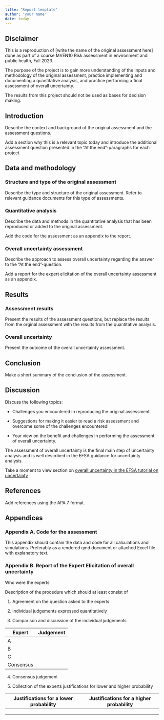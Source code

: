 ```yaml
---
title: "Report template"
author: "your name"
date: today
---
```


## Disclaimer

This is a reproduction of \[write the name of the original assessment here\] done as part of a course MVEN10 Risk assessment in environment and public health, Fall 2023.

The purpose of the project is to gain more understanding of the inputs and methodology of the original assessment, practice implementing and documenting a quantitative analysis, and practice performing a final assessment of overall uncertainty.

The results from this project should not be used as bases for decision making.

## Introduction

Describe the context and background of the original assessment and the assessment questions.

Add a section why this is a relevant topic today and introduce the additional assessment question presented in the "At the end"-paragraphs for each project.

## Data and methodology

### Structure and type of the original assessment

Describe the type and structure of the original assessment. Refer to relevant guidance documents for this type of assessments.

### Quantitative analysis

Describe the data and methods in the quantitative analysis that has been reproduced or added to the original assessment.

Add the code for the assessment as an appendix to the report.

### Overall uncertainty assessment

Describe the approach to assess overall uncertainty regarding the answer to the "At the end"-question.

Add a report for the expert elicitation of the overall uncertainty assessment as an appendix.

## Results

### Assessment results

Present the results of the assessment questions, but replace the results from the orginal assessment with the results from the quantitative analysis.

### Overall uncertainty

Present the outcome of the overall uncertainty assessment.

## Conclusion

Make a short summary of the conclusion of the assessment.

## Discussion

Discuss the following topics:

-   Challenges you encountered in reproducing the original assessment

-   Suggestions for making it easier to read a risk assessment and overcome some of the challenges encountered

-   Your view on the benefit and challenges in performing the assessment of overall uncertainty. 

:::{.callout-tip}
The assessment of overall uncertainty is the final main step of uncertainty analysis and is well described in the EFSA guidance for uncertainty analysis. 

Take a moment to view section on [overall uncertainty in the EFSA tutorial on uncertainty](https://multimedia.efsa.europa.eu/uncertainty-tutorial/uncertainty-analysis/overall.html)

:::

## References

Add references using the APA 7 format.

## Appendices

### Appendix A. Code for the assessment

This appendix should contain the data and code for all calculations and simulations. Preferably as a rendered qmd document or attached Excel file with explanatory text.

### Appendix B. Report of the Expert Elicitation of overall uncertainty

Who were the experts

Description of the procedure which should at least consist of

(@) Agreement on the question asked to the experts

(@) Individual judgements expressed quantitatively

(@) Comparison and discussion of the individual judgements

| Expert    | Judgement |
|-----------|-----------|
| A         |           |
| B         |           |
| C         |           |
| Consensus |           |

(@) Consensus judgement 

(@) Collection of the experts justifications for lower and higher probability

| Justifications for a lower probability | Justifications for a higher probability |
|----------------------------------------|-----------------------------------------|
|                                        |                                         |
|                                        |                                         |
|                                        |                                         |
